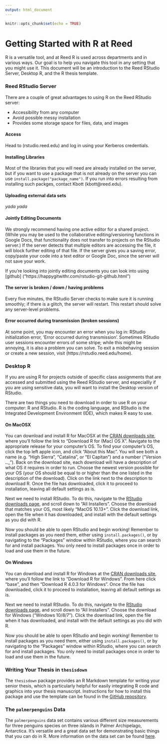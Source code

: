 ```yaml
---
output: html_document
---
```


```r
knitr::opts_chunk$set(echo = TRUE)
```

# Getting Started with R at Reed

R is a versatile tool, and at Reed R is used across departments and in various ways. Our goal is to help you navigate this tool in any setting that you might use it. This document will be an introduction to the Reed RStudio Server, Desktop R, and the R thesis template. 

### Reed RStudio Server

There are a couple of great advantages to using R on the Reed RStudio server:

- Accessibility from any computer
- Avoid possible messy installation
- Provides some storage space for files, data, and images

#### Access

Head to (rstudio.reed.edu) and log in using your Kerberos credentials.

#### Installing Libraries

Most of the libraries that you will need are already installed on the server, but if you want to use a package that is not already on the server you can use `install.package("package_name")`. If you run into errors resulting from installing such packges, contact Kbott (kbott@reed.edu).

#### Uploading external data sets

_yada yada_

#### Jointly Editing Documents

We strongly recommend having one active editor for a shared project. (While you may be used to the collaborative editing/versioning functions in Google Docs, that functionality does not transfer to projects on the RStudio server.) If the server detects that multiple editors are accessing the file, it will block further editing of that file. If the server gives you a saving error, copy/paste your code into a text editor or Google Doc, since the server will not save your work.

If you're looking into jointly editing documents you can look into using [github] ("https://happygitwithr.com/rstudio-git-github.html")

#### The server is broken / down / having problems

Every five minutes, the RStudio Server checks to make sure it is running smoothly; if there is a glitch, the server will restart. This restart should solve any server-level problems.

#### Error occurred during transmission (broken sessions)

At some point, you may encounter an error when you log in: RStudio initialization error, ‘Error occurred during transmission’. Sometimes RStudio user sessions encounter errors of some stripe; while this might be annoying, it is also a problem you can solve. To exit a misbehaving session or create a new session, visit (https://rstudio.reed.edu/home).

### Desktop R

If you are using R for projects outside of specific class assignments that are accessed and submitted using the Reed RStudio server, and especiallly if you are using sensitive data, you will want to install the Desktop version of RStudio.

There are two things you need to download in order to use R on your computer: R and RStudio. R is the coding language, and RStudio is the Integrated Development Environment (IDE), which makes R easy to use.

#### On MacOSX

You can download and install R for MacOSX at the [CRAN downloads site](https://cran.r-project.org/), where you'll follow the link to "Download R for (Mac) OS X". Navigate to the appropriate release for your computer's OS. To find your computer's OS, click the top left apple icon, and click "About this Mac". You will see both a name (e.g. "High Sierra", "Catalina", or "El Capitan") and a number ("Version __.__._"). Back on the download site, each download will have a description of what OS it requires in order to run. Choose the newest version possible for your OS (your OS should be equal to or higher than the one listed in the description of the download). Click on the link next to the description to download R. Once the file has downloaded, click it to proceed to installation, leaving all default settings as is.

Next we need to install RStudio. To do this, navigate to the [RStudio downloads page](https://rstudio.com/products/rstudio/download/), and scroll down to "All Installers". Choose the download that matches your OS, most likely "MacOS 10.13+". Click the download link, open the file when it has downloaded, and install with the default settings as you did with R. 

Now you should be able to open RStudio and begin working! Remember to install packages as you need them, either using `install.packages()`, or by navigating to the "Packages" window within RStudio, where you can search for and install packages. You only need to install packages once in order to load and use them in the future.

#### On Windows

You can download and install R for Windows at the [CRAN downloads site](https://cran.r-project.org/), where you'll follow the link to "Download R for Windows". From here click "base", and then "Download R 4.0.3 for Windows". Once the file has downloaded, click it to proceed to installation, leaving all default settings as is.

Next we need to install RStudio. To do this, navigate to the [RStudio downloads page](https://rstudio.com/products/rstudio/download/), and scroll down to "All Installers". Choose the download for Windows ("Windows 10/8/7"). Click the download link, open the file when it has downloaded, and install with the default settings as you did with R. 

Now you should be able to open RStudio and begin working! Remember to install packages as you need them, either using `install.packages()`, or by navigating to the "Packages" window within RStudio, where you can search for and install packages. You only need to install packages once in order to load and use them in the future.

### Writing Your Thesis in `thesisdown`

The `thesisdown` package provides an R Markdown template for writing your senior thesis, which is particularly helpful for easily integrating R code and graphics into your thesis manuscript. Instructions for how to install this package and use the template can be found in the [GitHub repository](https://github.com/ismayc/thesisdown).

### The `palmerpenguins` Data

The `palmerpenguins` data set contains various different size measurements for three penguins species on three islands in Palmer Archipelago, Antarctica. It's versatile and a great data set for demonstrating basic things that you can do in R. More information on the data set can be found [here](https://allisonhorst.github.io/palmerpenguins/articles/intro.html).